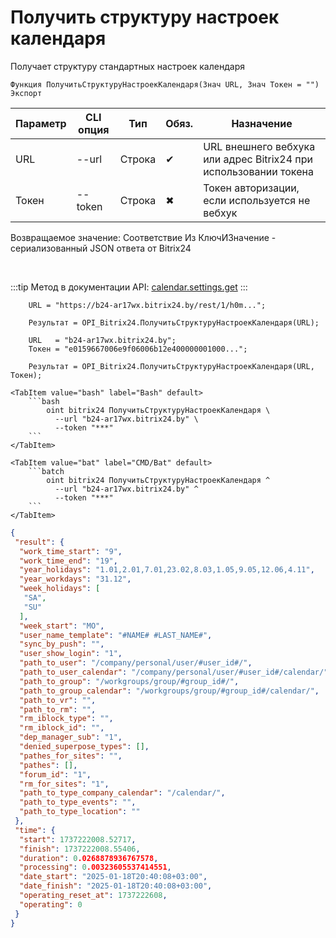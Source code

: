 ﻿---
sidebar_position: 8
---


# Получить структуру настроек календаря
 Получает структуру стандартных настроек календаря



`Функция ПолучитьСтруктуруНастроекКалендаря(Знач URL, Знач Токен = "") Экспорт`

  | Параметр | CLI опция | Тип | Обяз. | Назначение |
  |-|-|-|-|-|
  | URL | --url | Строка | &#x2714; | URL внешнего вебхука или адрес Bitrix24 при использовании токена |
  | Токен | --token | Строка | &#x2716; | Токен авторизации, если используется не вебхук |

  
  Возвращаемое значение:   Соответствие Из КлючИЗначение - сериализованный JSON ответа от Bitrix24

<br/>

:::tip
Метод в документации API: [calendar.settings.get](https://apidocs.bitrix24.ru/api-reference/calendar/calendar-settings-get.html)
:::
<br/>



```bsl title="Пример использования для 1С:Предприятие/OneScript"
    URL = "https://b24-ar17wx.bitrix24.by/rest/1/h0m...";

    Результат = OPI_Bitrix24.ПолучитьСтруктуруНастроекКалендаря(URL);

    URL   = "b24-ar17wx.bitrix24.by";
    Токен = "e0159667006e9f06006b12e400000001000...";

    Результат = OPI_Bitrix24.ПолучитьСтруктуруНастроекКалендаря(URL, Токен);
```
    

 <Tabs>
  
    <TabItem value="bash" label="Bash" default>
        ```bash
            oint bitrix24 ПолучитьСтруктуруНастроекКалендаря \
              --url "b24-ar17wx.bitrix24.by" \
              --token "***"
        ```
    </TabItem>
  
    <TabItem value="bat" label="CMD/Bat" default>
        ```batch
            oint bitrix24 ПолучитьСтруктуруНастроекКалендаря ^
              --url "b24-ar17wx.bitrix24.by" ^
              --token "***"
        ```
    </TabItem>
</Tabs>


```json title="Результат"
{
 "result": {
  "work_time_start": "9",
  "work_time_end": "19",
  "year_holidays": "1.01,2.01,7.01,23.02,8.03,1.05,9.05,12.06,4.11",
  "year_workdays": "31.12",
  "week_holidays": [
   "SA",
   "SU"
  ],
  "week_start": "MO",
  "user_name_template": "#NAME# #LAST_NAME#",
  "sync_by_push": "",
  "user_show_login": "1",
  "path_to_user": "/company/personal/user/#user_id#/",
  "path_to_user_calendar": "/company/personal/user/#user_id#/calendar/",
  "path_to_group": "/workgroups/group/#group_id#/",
  "path_to_group_calendar": "/workgroups/group/#group_id#/calendar/",
  "path_to_vr": "",
  "path_to_rm": "",
  "rm_iblock_type": "",
  "rm_iblock_id": "",
  "dep_manager_sub": "1",
  "denied_superpose_types": [],
  "pathes_for_sites": "",
  "pathes": [],
  "forum_id": "1",
  "rm_for_sites": "1",
  "path_to_type_company_calendar": "/calendar/",
  "path_to_type_events": "",
  "path_to_type_location": ""
 },
 "time": {
  "start": 1737222008.52717,
  "finish": 1737222008.55406,
  "duration": 0.0268878936767578,
  "processing": 0.00323605537414551,
  "date_start": "2025-01-18T20:40:08+03:00",
  "date_finish": "2025-01-18T20:40:08+03:00",
  "operating_reset_at": 1737222608,
  "operating": 0
 }
}
```

